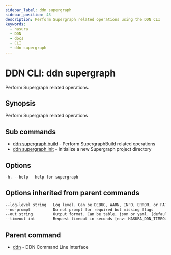 ```yaml
---
sidebar_label: ddn supergraph
sidebar_position: 43
description: Perform Supergraph related operations using the DDN CLI
keywords:
  - hasura
  - DDN
  - docs
  - CLI
  - ddn supergraph
---
```


# DDN CLI: ddn supergraph

Perform Supergraph related operations.

## Synopsis

Perform Supergraph related operations

## Sub commands

- [ddn supergraph build](/cli/commands/ddn_supergraph_build) - Perform SupergraphBuild related operations
- [ddn supergraph init](/cli/commands/ddn_supergraph_init) - Initialize a new Supergraph project directory

## Options

```sass
-h, --help   help for supergraph
```

## Options inherited from parent commands

```sass
--log-level string   Log level. Can be DEBUG, WARN, INFO, ERROR, or FATAL. (default "INFO")
--no-prompt          Do not prompt for required but missing flags
--out string         Output format. Can be table, json or yaml. (default "table")
--timeout int        Request timeout in seconds [env: HASURA_DDN_TIMEOUT] (default 100)
```

## Parent command

- [ddn](/cli/commands/ddn) - DDN Command Line Interface
